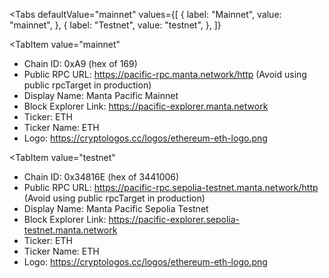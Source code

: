 
<Tabs
 defaultValue="mainnet"
  values={[
    { label: "Mainnet", value: "mainnet", },
    { label: "Testnet", value: "testnet", },
  ]}
>
<TabItem
  value="mainnet"
>

- Chain ID: 0xA9 (hex of 169)
- Public RPC URL: https://pacific-rpc.manta.network/http (Avoid using public rpcTarget in
  production)
- Display Name: Manta Pacific Mainnet
- Block Explorer Link: https://pacific-explorer.manta.network
- Ticker: ETH
- Ticker Name: ETH
- Logo: https://cryptologos.cc/logos/ethereum-eth-logo.png

</TabItem>

<TabItem
  value="testnet"
>

- Chain ID: 0x34816E (hex of 3441006)
- Public RPC URL: https://pacific-rpc.sepolia-testnet.manta.network/http (Avoid using public
  rpcTarget in production)
- Display Name: Manta Pacific Sepolia Testnet
- Block Explorer Link: https://pacific-explorer.sepolia-testnet.manta.network
- Ticker: ETH
- Ticker Name: ETH
- Logo: https://cryptologos.cc/logos/ethereum-eth-logo.png

</TabItem>
</Tabs>
